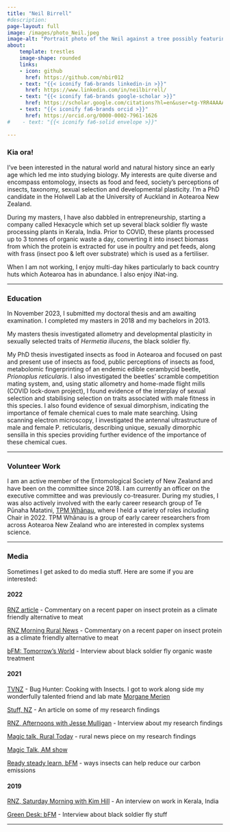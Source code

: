 ```yaml
---
title: "Neil Birrell"
#description:
page-layout: full
image: /images/photo_Neil.jpeg
image-alt: "Portrait photo of the Neil against a tree possibly featuring climbing rata"
about:
    template: trestles
    image-shape: rounded
    links:
    - icon: github
      href: https://github.com/nbir012
    - text: "{{< iconify fa6-brands linkedin-in >}}"
      href: https://www.linkedin.com/in/neilbirrell/
    - text: "{{< iconify fa6-brands google-scholar >}}"
      href: https://scholar.google.com/citations?hl=en&user=tg-YRR4AAAAJ
    - text: "{{< iconify fa6-brands orcid >}}"
      href: https://orcid.org/0000-0002-7961-1626
#    - text: "{{< iconify fa6-solid envelope >}}"
      
---
```


### Kia ora!

I've been interested in the natural world and natural history since an early age which led me into studying biology. My interests are quite diverse and encompass entomology, insects as food and feed, society's perceptions of insects, taxonomy, sexual selection and developmental plasticity. I'm a PhD candidate in the Holwell Lab at the University of Auckland in Aotearoa New Zealand.

During my masters, I have also dabbled in entrepreneurship, starting a company called Hexacycle which set up several black soldier fly waste processing plants in Kerala, India. Prior to COVID, these plants processed up to 3 tonnes of organic waste a day, converting it into insect biomass from which the protein is extracted for use in poultry and pet feeds, along with frass (insect poo & left over substrate) which is used as a fertiliser.

When I am not working, I enjoy multi-day hikes particularly to back country huts which Aotearoa has in abundance. I also enjoy iNat-ing. 

------------------------------------------------------

### Education

In November 2023, I submitted my doctoral thesis and am awaiting examination. I completed my masters in 2018 and my bachelors in 2013.

My masters thesis investigated allometry and developmental plasticity in sexually selected traits of *Hermetia illucens*, the black soldier fly. 

My PhD thesis investigated insects as food in Aotearoa and focused on past and present use of insects as food, public perceptions of insects as food, metabolomic fingerprinting of an endemic edible cerambycid beetle, *Prionoplus reticularis*. I also investigated the beetles’ scramble competition mating system, and, using static allometry and home-made flight mills (COVID lock-down project), I found evidence of the interplay of sexual selection and stabilising selection on traits associated with male fitness in this species. I also found evidence of sexual dimorphism, indicating the importance of female chemical cues to male mate searching. Using scanning electron microscopy, I investigated the antennal ultrastructure of male and female P. reticularis, describing unique, sexually dimorphic sensilla in this species providing further evidence of the importance of these chemical cues.

------------------------------------------------------

### Volunteer Work

I am an active member of the Entomological Society of New Zealand and have been on the committee since 2018. I am currently an officer on the executive committee and was previously co-treasurer. During my studies, I was also actively involved with the early career research group of Te Pūnaha Matatini, [TPM Whānau](https://www.tepunahamatatini.ac.nz/our%20team/tpm-whanau/), where I held a variety of roles including Chair in 2022. TPM Whānau is a group of early career researchers from across Aotearoa New Zealand who are interested in complex systems science.

------------------------------------------------------

### Media

Sometimes I get asked to do media stuff. Here are some if you are interested:

#### 2022

[RNZ article](https://www.rnz.co.nz/news/country/466094/insect-protein-a-climate-friendly-alternative-to-meat-researchers-say) - Commentary on a recent paper on insect protein as a climate friendly alternative to meat

[RNZ Morning Rural News](https://www.rnz.co.nz/national/programmes/ruralnews/audio/2018839742/morning-rural-news-for-28-april-2022) - Commentary on a recent paper on insect protein as a climate friendly alternative to meat

[bFM: Tomorrow's World](https://95bfm.com/bcast/the-buzz-about-hexacycle-w-neil-birrell-june-27-2022) - Interview about black soldier fly organic waste treatment

#### 2021

[TVNZ](https://www.tvnz.co.nz/shows/bug-hunter-cooking-with-insects) - Bug Hunter: Cooking with Insects. I got to work along side my wonderfully talented friend and lab mate [Morgane Merien](https://morganemerien.com/)

[Stuff, NZ](https://www.stuff.co.nz/national/126470505/new-zealanders-open-to-eating-insects-study-finds) - An article on some of my research findings

[RNZ, Afternoons with Jesse Mulligan](https://www.rnz.co.nz/national/programmes/afternoons/audio/2018813997/appetite-for-insects-in-new-zealand) - Interview about my research findings

[Magic talk, Rural Today](https://omny.fm/shows/rural-today-catch-up-podcast/playlists/podcast/embed?style=cover) - rural news piece on my research findings

[Magic Talk, AM show](https://omny.fm/shows/the-am-show-catchup-podcast/playlists/the-am-show-catchup-podcast/embed?style=cover)

[Ready steady learn, bFM](https://95bfm.com/bcast/ready-steady-learn-w-neil-birrell-september-21-2021) - ways insects can help reduce our carbon emissions

#### 2019

[RNZ, Saturday Morning with Kim Hill](https://www.rnz.co.nz/national/programmes/saturday/audio/2018732320/wrangling-maggots-to-reduce-food-waste) - An interview on work in Kerala, India

[Green Desk: bFM](https://95bfm.com/bcast/the-green-desk-september-17-2019) - Interview about black soldier fly stuff

------------------------------------------------------